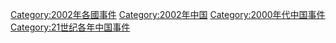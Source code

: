 [[Category:2002年各國事件|Category:2002年各國事件]]
[[Category:2002年中国|Category:2002年中国]]
[[Category:2000年代中国事件|Category:2000年代中国事件]]
[[Category:21世纪各年中国事件|Category:21世纪各年中国事件]]